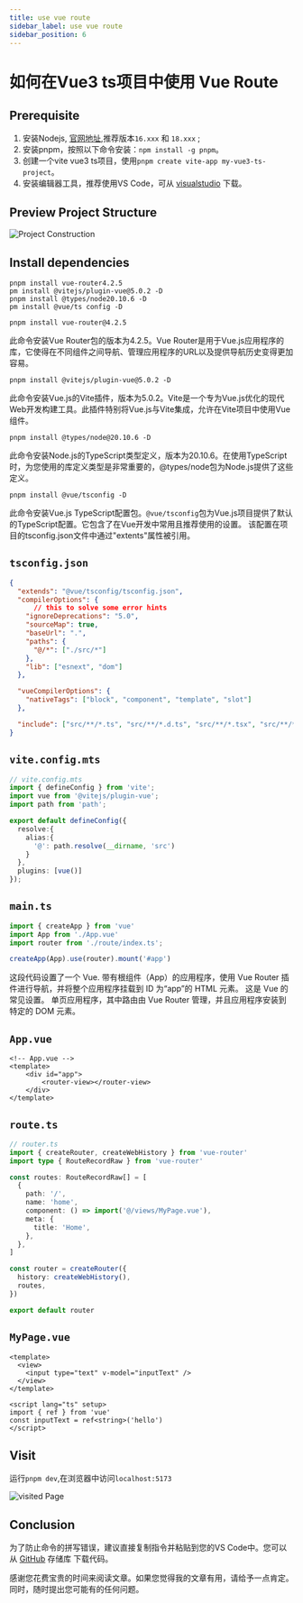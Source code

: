 ```yaml
---
title: use vue route
sidebar_label: use vue route
sidebar_position: 6
---
```


# 如何在Vue3 ts项目中使用 Vue Route

## Prerequisite

1. 安装Nodejs, [官网地址](https://nodejs.org/en),推荐版本`16.xxx` 和 `18.xxx` ;
2. 安装pnpm，按照以下命令安装：`npm install -g pnpm`。
3. 创建一个vite vue3 ts项目，使用`pnpm create vite-app my-vue3-ts-project`。
4. 安装编辑器工具，推荐使用VS Code，可从 [visualstudio](https://code.visualstudio.com/) 下载。

## Preview Project Structure

![Project Construction](https://s2.loli.net/2023/12/31/gVRe8YzSbUWxjXO.png)

## Install dependencies

```shell
pnpm install vue-router4.2.5
pm install @vitejs/plugin-vue@5.0.2 -D
pnpm install @types/node20.10.6 -D 
pm install @vue/ts config -D
```

`pnpm install vue-router@4.2.5`

此命令安装Vue Router包的版本为4.2.5。Vue Router是用于Vue.js应用程序的库，它使得在不同组件之间导航、管理应用程序的URL以及提供导航历史变得更加容易。

`pnpm install @vitejs/plugin-vue@5.0.2 -D`

此命令安装Vue.js的Vite插件，版本为5.0.2。Vite是一个专为Vue.js优化的现代Web开发构建工具。此插件特别将Vue.js与Vite集成，允许在Vite项目中使用Vue组件。

`pnpm install @types/node@20.10.6 -D`

此命令安装Node.js的TypeScript类型定义，版本为20.10.6。在使用TypeScript时，为您使用的库定义类型是非常重要的，@types/node包为Node.js提供了这些定义。

`pnpm install @vue/tsconfig -D`

此命令安装Vue.js TypeScript配置包。`@vue/tsconfig`包为Vue.js项目提供了默认的TypeScript配置。它包含了在Vue开发中常用且推荐使用的设置。
该配置在项目的tsconfig.json文件中通过"extents"属性被引用。


## `tsconfig.json`

```json
{
  "extends": "@vue/tsconfig/tsconfig.json",
  "compilerOptions": {
      // this to solve some error hints
    "ignoreDeprecations": "5.0",
    "sourceMap": true,
    "baseUrl": ".",
    "paths": {
      "@/*": ["./src/*"]
    },
    "lib": ["esnext", "dom"]
  },

  "vueCompilerOptions": {
    "nativeTags": ["block", "component", "template", "slot"]
  },

  "include": ["src/**/*.ts", "src/**/*.d.ts", "src/**/*.tsx", "src/**/*.vue"]
}
```

## `vite.config.mts`

```ts
// vite.config.mts
import { defineConfig } from 'vite';
import vue from '@vitejs/plugin-vue';
import path from 'path';

export default defineConfig({
  resolve:{
    alias:{
      '@': path.resolve(__dirname, 'src')
    }
  },
  plugins: [vue()]
});

```

## `main.ts`

```ts
import { createApp } from 'vue'
import App from './App.vue'
import router from './route/index.ts';

createApp(App).use(router).mount('#app')

```

这段代码设置了一个 Vue. 带有根组件（App）的应用程序，使用 Vue Router 插件进行导航，并将整个应用程序挂载到 ID 为“app”的 HTML 元素。 这是 Vue 的常见设置。 单页应用程序，其中路由由 Vue Router 管理，并且应用程序安装到特定的 DOM 元素。

## `App.vue`

```vue
<!-- App.vue -->
<template>
    <div id="app">
        <router-view></router-view>
    </div>
</template>

```

## `route.ts`

```ts
// router.ts
import { createRouter, createWebHistory } from 'vue-router'
import type { RouteRecordRaw } from 'vue-router'

const routes: RouteRecordRaw[] = [
  {
    path: '/',
    name: 'home',
    component: () => import('@/views/MyPage.vue'),
    meta: {
      title: 'Home',
    },
  },
]

const router = createRouter({
  history: createWebHistory(),
  routes,
})

export default router

```

## `MyPage.vue`

```vue
<template>
  <view>
    <input type="text" v-model="inputText" />
  </view>
</template>

<script lang="ts" setup>
import { ref } from 'vue'
const inputText = ref<string>('hello')
</script>

```

## Visit

运行`pnpm dev`,在浏览器中访问`localhost:5173`

![visited Page](https://s2.loli.net/2023/12/31/ONkqPXf6ejuAgBL.png)

## Conclusion

为了防止命令的拼写错误，建议直接复制指令并粘贴到您的VS Code中。您可以从 [GitHub](https://github.com/Halcyon666/taco-shop.git) 存储库 下载代码。

感谢您花费宝贵的时间来阅读文章。如果您觉得我的文章有用，请给予一点肯定。同时，随时提出您可能有的任何问题。